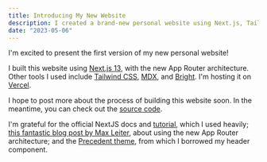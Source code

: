 ```yaml
---
title: Introducing My New Website
description: I created a brand-new personal website using Next.js, Tailwind CSS, and MDX.
date: "2023-05-06"
---
```


I'm excited to present the first version of my new personal website!

I built this website using [Next.js 13](https://nextjs.org/), with the new App Router architecture. Other tools I used include [Tailwind CSS](https://tailwindcss.com/), [MDX](https://mdxjs.com/), and [Bright](https://github.com/code-hike/bright). I'm hosting it on [Vercel](https://vercel.com/).

I hope to post more about the process of building this website soon. In the meantime, you can check out the [source code](https://github.com/nebrelbug/bengubler.com).

I'm grateful for the official NextJS docs and [tutorial](https://nextjs.org/learn/basics/create-nextjs-app), which I used heavily; [this fantastic blog post by Max Leiter](https://maxleiter.com/blog/build-a-blog-with-nextjs-13#sitemap-support-sitemapjs), about using the new App Router architecture; and the [Precedent theme](https://precedent.dev/), from which I borrowed my header component.
